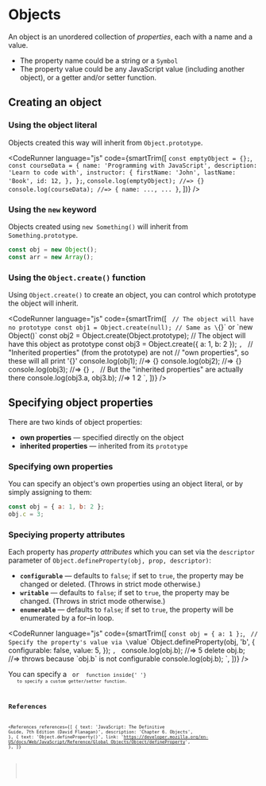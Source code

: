 
# Objects

An object is an unordered collection of _properties_, each with a name and a value.

- The property name could be a string or a `Symbol`
- The property value could be any JavaScript value (including another object), or a getter and/or setter function.

## Creating an object

### Using the object literal

Objects created this way will inherit from `Object.prototype`.

<CodeRunner
  language="js"
  code={smartTrim([
    `
      const emptyObject = {};
    `,
    `
      const courseData = {
        name: 'Programming with JavaScript',
        description: 'Learn to code with',
        instructor: {
          firstName: 'John',
          lastName: 'Book',
          id: 12,
        },
      };
    `,
    `
      console.log(emptyObject); //=> {}
      console.log(courseData); //=> { name: ..., ... }
    `,
  ])}
/>

### Using the `new` keyword

Objects created using `new Something()` will inherit from `Something.prototype`.

```js
const obj = new Object();
const arr = new Array();
```

### Using the `Object.create()` function

Using `Object.create()` to create an object, you can control which prototype the object will inherit.

<CodeRunner
  language="js"
  code={smartTrim([
    `
      // The object will have no prototype
      const obj1 = Object.create(null);
      // Same as \`{}\` or \`new Object()\`
      const obj2 = Object.create(Object.prototype);
      // The object will have this object as prototype
      const obj3 = Object.create({ a: 1, b: 2 });
    `,
    `
      // "Inherited properties" (from the prototype) are not
      // "own properties", so these will all print '{}'
      console.log(obj1); //=> {}
      console.log(obj2); //=> {}
      console.log(obj3); //=> {}
    `,
    `
      // But the "inherited properties" are actually there
      console.log(obj3.a, obj3.b); //=> 1 2
    `,
  ])}
/>

## Specifying object properties

There are two kinds of object properties:

- **own properties** &mdash; specified directly on the object
- **inherited properties** &mdash; inherited from its `prototype`

### Specifying own properties

You can specify an object's own properties using an object literal, or by simply assigning to them:

```js
const obj = { a: 1, b: 2 };
obj.c = 3;
```

### Speciying property attributes

Each property has _property attributes_ which you can set via the `descriptor` parameter of `Object.defineProperty(obj, prop, descriptor)`:

- **`configurable`** &mdash; defaults to `false`; if set to `true`, the property may be changed or deleted. (Throws in strict mode otherwise.)
- **`writable`** &mdash; defaults to `false`; if set to `true`, the property may be changed. (Throws in strict mode otherwise.)
- **`enumerable`** &mdash; defaults to `false`; if set to `true`, the property will be enumerated by a for&ndash;in loop.

<CodeRunner
  language="js"
  code={smartTrim([
    `
      const obj = { a: 1 };
    `,
    `
      // Specify the property's value via \`value\`
      Object.defineProperty(obj, 'b', {
        configurable: false,
        value: 5,
      });
    `,
    `
      console.log(obj.b); //=> 5
      delete obj.b; //=> throws because \`obj.b\` is not configurable
      console.log(obj.b);
    `,
  ])}
/>

<NoteBox>
  You can specify a <Code str="get" /> or <Code str="set" /> function inside{' '}
  <Code str="descriptor" /> to specify a custom getter/setter function.
</NoteBox>

## References

<References
  references={[
    {
      text: 'JavaScript: The Definitive Guide, 7th Edition (David Flanagan)',
      description: 'Chapter 6. Objects',
    },
    {
      text: 'Object.defineProperty()',
      link:
        'https://developer.mozilla.org/en-US/docs/Web/JavaScript/Reference/Global_Objects/Object/defineProperty',
    },
  ]}
></References>
